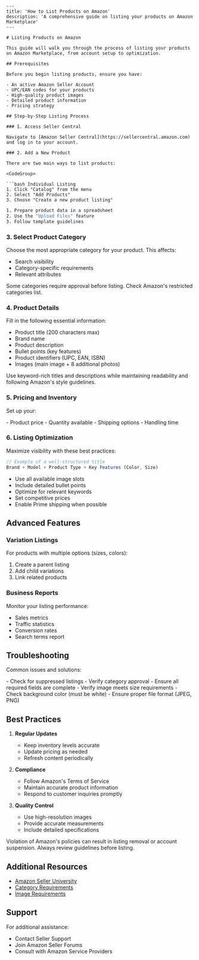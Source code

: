 ```mdx
---
title: 'How to List Products on Amazon'
description: 'A comprehensive guide on listing your products on Amazon Marketplace'
---

# Listing Products on Amazon

This guide will walk you through the process of listing your products on Amazon Marketplace, from account setup to optimization.

## Prerequisites

Before you begin listing products, ensure you have:

- An active Amazon Seller Account
- UPC/EAN codes for your products
- High-quality product images
- Detailed product information
- Pricing strategy

## Step-by-Step Listing Process

### 1. Access Seller Central

Navigate to [Amazon Seller Central](https://sellercentral.amazon.com) and log in to your account.

### 2. Add a New Product

There are two main ways to list products:

<CodeGroup>

```bash Individual Listing
1. Click "Catalog" from the menu
2. Select "Add Products"
3. Choose "Create a new product listing"
```

```bash Bulk Upload
1. Prepare product data in a spreadsheet
2. Use the "Upload Files" feature
3. Follow template guidelines
```

</CodeGroup>

### 3. Select Product Category

Choose the most appropriate category for your product. This affects:
- Search visibility
- Category-specific requirements
- Relevant attributes

<Note>
Some categories require approval before listing. Check Amazon's restricted categories list.
</Note>

### 4. Product Details

Fill in the following essential information:

- Product title (200 characters max)
- Brand name
- Product description
- Bullet points (key features)
- Product identifiers (UPC, EAN, ISBN)
- Images (main image + 8 additional photos)

<Tip>
Use keyword-rich titles and descriptions while maintaining readability and following Amazon's style guidelines.
</Tip>

### 5. Pricing and Inventory

Set up your:

<Frame>
  - Product price
  - Quantity available
  - Shipping options
  - Handling time
</Frame>

### 6. Listing Optimization

Maximize visibility with these best practices:

```javascript
// Example of a well-structured title
Brand + Model + Product Type + Key Features (Color, Size)
```

- Use all available image slots
- Include detailed bullet points
- Optimize for relevant keywords
- Set competitive prices
- Enable Prime shipping when possible

## Advanced Features

### Variation Listings

For products with multiple options (sizes, colors):

1. Create a parent listing
2. Add child variations
3. Link related products

### Business Reports

Monitor your listing performance:
- Sales metrics
- Traffic statistics
- Conversion rates
- Search terms report

## Troubleshooting

Common issues and solutions:

<AccordionGroup>
  <Accordion title="Listing Not Visible">
    - Check for suppressed listings
    - Verify category approval
    - Ensure all required fields are complete
  </Accordion>

  <Accordion title="Image Issues">
    - Verify image meets size requirements
    - Check background color (must be white)
    - Ensure proper file format (JPEG, PNG)
  </Accordion>
</AccordionGroup>

## Best Practices

1. **Regular Updates**
   - Keep inventory levels accurate
   - Update pricing as needed
   - Refresh content periodically

2. **Compliance**
   - Follow Amazon's Terms of Service
   - Maintain accurate product information
   - Respond to customer inquiries promptly

3. **Quality Control**
   - Use high-resolution images
   - Provide accurate measurements
   - Include detailed specifications

<Warning>
Violation of Amazon's policies can result in listing removal or account suspension. Always review guidelines before listing.
</Warning>

## Additional Resources

- [Amazon Seller University](https://sellercentral.amazon.com/learn/)
- [Category Requirements](https://sellercentral.amazon.com/gp/help/external/200332540)
- [Image Requirements](https://sellercentral.amazon.com/gp/help/external/200270100)

## Support

For additional assistance:
- Contact Seller Support
- Join Amazon Seller Forums
- Consult with Amazon Service Providers

```
